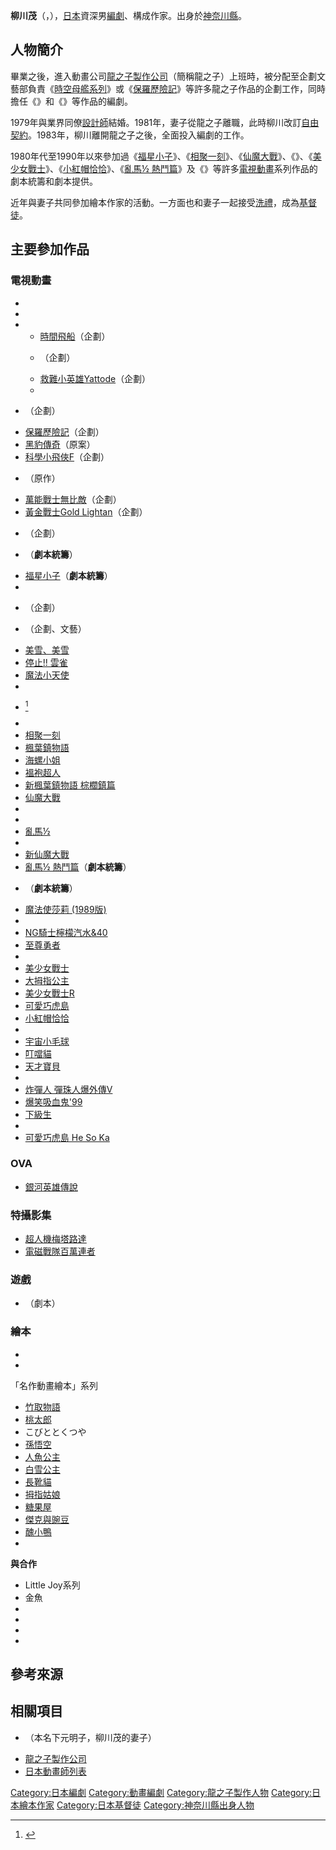 {{Primarysources|time=2016-09-17T08:46:47+00:00}}
{{noteTA|G1=Anime}}
{{japanese|japanese=柳川 茂|kana=やながわ しげる|romaji=Yanagawa Shigeru}}
'''柳川茂'''（{{lang-ja|柳川 茂}}，{{bd|1950年|5月18日||}}），[[日本|日本]]資深男[[編劇|編劇]]、構成作家。出身於[[神奈川縣|神奈川縣]]。

== 人物簡介 ==
{{link-ja|神奈川縣立相模台工業高校|神奈川県立相模台工業高等学校}}畢業之後，進入動畫公司[[龍之子製作公司|龍之子製作公司]]（簡稱龍之子）上班時，被分配至企劃文藝部負責《[[救難小英雄_(龍之子)|時空母艦系列]]》或《[[小寶歷險記|保羅歷險記]]》等許多龍之子作品的企劃工作，同時擔任《{{link-ja|河馬與嘟嘟|カバトット}}》和《{{link-ja|土包子大將|いなかっぺ大将}}》等作品的編劇。

1979年與業界同僚[[設計師|設計師]]{{link-ja|河井乃亞|河井ノア|下元明子}}結婚。1981年，妻子從龍之子離職，此時柳川改訂[[自由職業|自由契約]]。1983年，柳川離開龍之子之後，全面投入編劇的工作。

1980年代至1990年以來參加過《[[福星小子|福星小子]]》、《[[相聚一刻|相聚一刻]]》、《[[仙魔大戰|仙魔大戰]]》、《{{link-ja|夢戰士WING-MAN|ウイングマン}}》、《[[美少女戰士_(動畫)|美少女戰士]]》、《[[小紅帽恰恰|小紅帽恰恰]]》、《[[亂馬½|亂馬½ 熱鬥篇]]》及《{{link-ja|時間飛船2000 怪盗閃亮超人|タイムボカン2000 怪盗きらめきマン}}》等許多[[電視動畫|電視動畫]]系列作品的劇本統籌和劇本提供。

近年與妻子共同參加繪本作家的活動。一方面也和妻子一起接受[[洗禮|洗禮]]，成為[[基督徒|基督徒]]。

== 主要參加作品 ==
=== 電視動畫 ===
* {{link-ja|土包子大將|いなかっぺ大将}}
* {{link-ja|河馬與嘟嘟|カバトット}}
* {{link-ja|時間飛船系列|タイムボカンシリーズ}}
** [[時間飛船|時間飛船]]（企劃）
** {{link-ja|Z超人|ゼンダマン}}（企劃）
** [[龍威|救難小英雄Yattode]]（企劃）
** {{link-ja|時間飛船2000 怪盗閃亮超人|タイムボカン2000 怪盗きらめきマン}}
* {{lang|ja|{{link-ja|風船少女テンプルちゃん|風船少女テンプルちゃん}}}}（企劃）
* [[小寶歷險記|保羅歷險記]]（企劃）
* [[黑豹傳奇|黑豹傳奇]]（原案）
* [[科學小飛俠|科學小飛俠F]]（企劃）
* {{link-ja|森林裡的快樂小精靈們 貝爾菲與利比特|森の陽気な小人たちベルフィーとリルビット}}（原作）
* [[萬能戰士無比敵|萬能戰士無比敵]]（企劃）
* [[無敵小戰士|黃金戰士Gold Lightan]]（企劃）
* {{link-ja|動畫親子劇場|アニメ親子劇場}}（企劃） 
* {{link-ja|衝鋒勝平|ダッシュ勝平}}（'''劇本統籌'''） 
* [[福星小子|福星小子]]（'''劇本統籌'''）
* {{link-ja|猿飛小忍者|さすがの猿飛}}
* {{link-ja|飛屋大冒險|トンデラハウスの大冒険}}（企劃）
* {{link-ja|電腦旅行偵探團|パソコントラベル探偵団}}（企劃、文藝）
* [[美雪、美雪|美雪、美雪]]
* [[停止！！雲雀|停止!! 雲雀]]
* [[我係小忌廉|魔法小天使]]
* {{link-ja|夢戰士WING-MAN|ウイングマン}}
* {{link-ja|金比羅小子|コンポラキッド}}<ref>{{Cite web|url=http://www.toei-anim.co.jp/lineup/tv/konpora_kid/|title=金比羅小子|publisher=[[東映動畫|東映動畫]]|accessdate=2016-09-17|language=ja|archive-date=2016-06-23|archive-url=https://web.archive.org/web/20160623163837/http://www.toei-anim.co.jp/lineup/tv/konpora_kid/|dead-url=no}}</ref>
* {{link-ja|高校！奇面組|ハイスクール!奇面組}}
* [[相聚一刻|相聚一刻]]
* [[楓葉鎮物語|楓葉鎮物語]]
* [[海螺小姐|海螺小姐]]
* [[褞袍超人|褞袍超人]]
* [[新楓葉鎮物語_棕櫚鎮篇|新楓葉鎮物語 棕櫚鎮篇]]
* [[仙魔大戰|仙魔大戰]]
* {{link-ja|之後頓珍漢|ついでにとんちんかん}}
* {{link-ja|淑女小琳!!#妳好！淑女小琳|レディ!!#ハロー！レディリン|妳好！淑女小琳}}
* [[亂馬½|亂馬½]]
* {{link-ja|名門！第三野球部|名門!第三野球部}}
* [[新仙魔大戰|新仙魔大戰]]
* [[亂馬½|亂馬½ 熱鬥篇]]（'''劇本統籌'''）
* {{link-ja|青色杜馬|青いブリンク}}（'''劇本統籌'''）
* [[魔法使莎莉|魔法使莎莉 (1989版)]]
* {{link-ja|搞怪刑事|がきデカ}}
* [[NG騎士檸檬汽水&40|NG騎士檸檬汽水&40]]
* [[至尊勇者|至尊勇者]]
* {{link-ja|電腦小奇俠|ゲンジ通信あげだま}}
* [[美少女戰士_(第一季)|美少女戰士]]
* [[大拇指公主|大拇指公主]]
* [[美少女戰士R|美少女戰士R]]
* [[可愛巧虎島|可愛巧虎島]]
* [[小紅帽恰恰|小紅帽恰恰]]
* {{link-ja|白雪公主的傳說|白雪姫の伝説}}
* [[宇宙小毛球|宇宙小毛球]]
* [[叮噹貓|叮噹貓]]
* [[天才寶貝|天才寶貝]]
* {{link-ja|貓狐警探|はいぱーぽりす}}
* [[炸彈人_彈珠人爆外傳|炸彈人 彈珠人爆外傳V]]
* [[爆笑吸血鬼|爆笑吸血鬼'99]]
* [[下級生|下級生]]
* {{link-ja|F-ZERO 法爾康傳說|F-ZERO ファルコン伝説}}
* [[可愛巧虎島|可愛巧虎島 He So Ka]]

=== OVA ===
* [[銀河英雄傳說|銀河英雄傳說]]

=== 特攝影集 ===
* [[超人機|超人機梅塔路達]]
* [[電磁戰隊百萬連者|電磁戰隊百萬連者]]

=== 遊戲 ===
* {{lang|ja|{{link-ja|ウィークネスヒーロー トラウマン|ウィークネスヒーロー トラウマン}}}}（劇本）

=== 繪本 ===
* {{lang|ja|火は早めに消さないと}}
* {{lang|ja|人にはどれだけの土地がいるか}}

; {{link-ja|永岡書店|永岡書店}}「名作動畫繪本」系列
* [[竹取物語|竹取物語]]
* [[桃太郎|桃太郎]]
* こびととくつや
* [[西遊記|孫悟空]]
* [[人魚|人魚公主]]
* [[白雪公主|白雪公主]]
* [[穿長靴的貓|長靴貓]]
* [[拇指姑娘|拇指姑娘]]
* [[糖果屋|糖果屋]]
* [[傑克與豌豆|傑克與豌豆]]
* [[醜小鴨|醜小鴨]]
* {{link-ja|蜜蜂瑪雅歷險記|みつばちマーヤの冒険|蜜蜂瑪雅}}

'''與{{link-ja|河井乃亞|河井ノア|下元明子}}合作'''
* Little Joy系列
* 金魚
* {{lang|ja|はくさい夫人とあおむしちゃん}}
* {{lang|ja|イエスさまがうまれたひ}}
* {{lang|ja|もりのはなよめ}}
* {{lang|ja|ファーマーさんはみすてない}}

== 參考來源 ==
{{reflist}}

== 相關項目 ==
* {{link-ja|河井乃亞|河井ノア}}（本名下元明子，柳川茂的妻子）
* [[龍之子製作公司|龍之子製作公司]]
* [[日本動畫師列表|日本動畫師列表]]

{{normdaten}}
{{DEFAULTSORT:Yanagawa Shigeru}}
[[Category:日本編劇|Category:日本編劇]]
[[Category:動畫編劇|Category:動畫編劇]]
[[Category:龍之子製作人物|Category:龍之子製作人物]]
[[Category:日本繪本作家|Category:日本繪本作家]]
[[Category:日本基督徒|Category:日本基督徒]]
[[Category:神奈川縣出身人物|Category:神奈川縣出身人物]]